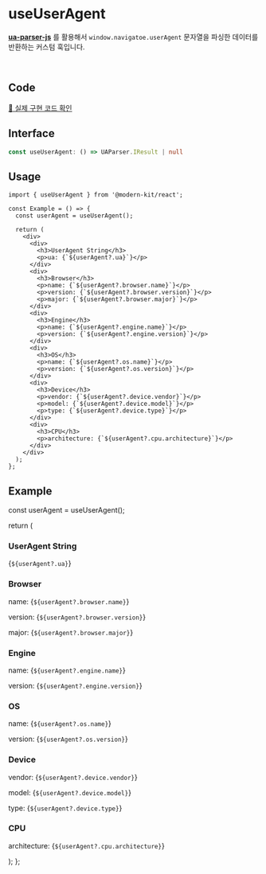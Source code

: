 
# useUserAgent

**[ua-parser-js](https://github.com/faisalman/ua-parser-js)** 를 활용해서 `window.navigatoe.userAgent` 문자열을 파싱한 데이터를 반환하는 커스텀 훅입니다.

<br />

## Code
[🔗 실제 구현 코드 확인](https://github.com/modern-agile-team/modern-kit/blob/main/packages/react/src/hooks/useUserAgent/index.ts)

## Interface
```ts title="typescript"
const useUserAgent: () => UAParser.IResult | null
```

## Usage
```tsx title="typescript"
import { useUserAgent } from '@modern-kit/react';

const Example = () => {
  const userAgent = useUserAgent();

  return (
    <div>
      <div>
        <h3>UserAgent String</h3>
        <p>ua: {`${userAgent?.ua}`}</p>
      </div>
      <div>
        <h3>Browser</h3>
        <p>name: {`${userAgent?.browser.name}`}</p>
        <p>version: {`${userAgent?.browser.version}`}</p>
        <p>major: {`${userAgent?.browser.major}`}</p>
      </div>
      <div>
        <h3>Engine</h3>
        <p>name: {`${userAgent?.engine.name}`}</p>
        <p>version: {`${userAgent?.engine.version}`}</p>
      </div>
      <div>
        <h3>OS</h3>
        <p>name: {`${userAgent?.os.name}`}</p>
        <p>version: {`${userAgent?.os.version}`}</p>
      </div>
      <div>
        <h3>Device</h3>
        <p>vendor: {`${userAgent?.device.vendor}`}</p>
        <p>model: {`${userAgent?.device.model}`}</p>
        <p>type: {`${userAgent?.device.type}`}</p>
      </div>
      <div>
        <h3>CPU</h3>
        <p>architecture: {`${userAgent?.cpu.architecture}`}</p>
      </div>
    </div>
  );
};
```

## Example

  const userAgent = useUserAgent();

  return (
    <div>
      <div>
        <h3>UserAgent String</h3>
        <p>{`${userAgent?.ua}`}</p>
      </div>
      <div>
        <h3>Browser</h3>
        <p>name: {`${userAgent?.browser.name}`}</p>
        <p>version: {`${userAgent?.browser.version}`}</p>
        <p>major: {`${userAgent?.browser.major}`}</p>
      </div>
      <div>
        <h3>Engine</h3>
        <p>name: {`${userAgent?.engine.name}`}</p>
        <p>version: {`${userAgent?.engine.version}`}</p>
      </div>
      <div>
        <h3>OS</h3>
        <p>name: {`${userAgent?.os.name}`}</p>
        <p>version: {`${userAgent?.os.version}`}</p>
      </div>
      <div>
        <h3>Device</h3>
        <p>vendor: {`${userAgent?.device.vendor}`}</p>
        <p>model: {`${userAgent?.device.model}`}</p>
        <p>type: {`${userAgent?.device.type}`}</p>
      </div>
      <div>
        <h3>CPU</h3>
        <p>architecture: {`${userAgent?.cpu.architecture}`}</p>
      </div>
    </div>
  );
};
